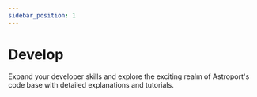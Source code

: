 ```yaml
---
sidebar_position: 1
---
```



# Develop

Expand your developer skills and explore the exciting realm of Astroport's code base with detailed explanations and tutorials.

<Cards
    title="Develop"
/>